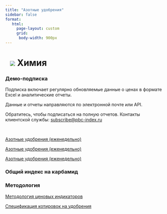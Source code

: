 ```yaml
---
title: "Азотные удобрения"
sidebar: false
format:
   html: 
     page-layout: custom
     grid:
      body-width: 900px
---
```


# ![](../images/icon-chemicals.svg) Химия {.my-custom-class style="margin-left:3%;"}

::::: {.grid style="margin-left:0%"}
::: {.g-col-12 .g-col-sm-12 .g-col-xs-12 .g-col-xl-4 .g-col-md-6 .g-col-lg-6}
### Демо-подписка

Подписка включает регулярно обновляемые данные о ценах в формате Excel и аналитические отчеты.

Данные и отчеты направляются по электронной почте или API.

Обратитесь, чтобы подписаться на полную отчетов. Контакты клиентской службы: [subscribe\@pbc-index.ru](mailto:subscribe@pbc-index.ru)

</br>

[Азотные удобрения (еженедельно)](../reports/2024-10-07%20ЦЦИ%20Азотные%20удобрения.pdf)

[Азотные удобрения (еженедельно)](../reports/2024-09-30%20ЦЦИ%20Азотные%20удобрения.pdf)

[Азотные удобрения (еженедельно)](../reports/2024-09-23%20ЦЦИ%20Азотные%20удобрения.pdf)
:::

::: {.g-col-12 .g-col-sm-12 .g-col-xs-12 .g-col-xl-4 .g-col-md-6 .g-col-lg-6}
### Общий индекс на карбамид
:::
:::::

### Методология

[Методология ценовых индикаторов](../methodology/methodology-benchmark-pbc.qmd)

[Спецификация котировок на удобрения](../methodology/specs-fertilizers.qmd)


